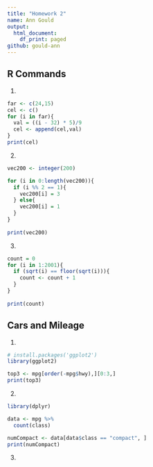 ```yaml
---
title: "Homework 2"
name: Ann Gould
output:
  html_document:
    df_print: paged
github: gould-ann
---
```


## R Commands

1. 
```r
far <- c(24,15)
cel <- c()
for (i in far){
  val = ((i - 32) * 5)/9
  cel <- append(cel,val)
}
print(cel)
```

2. 

```r
vec200 <- integer(200)

for (i in 0:length(vec200)){
  if (i %% 2 == 1){
    vec200[i] = 3
  } else{
    vec200[i] = 1
  }
}
  
print(vec200)
```

3. 

```r
count = 0
for (i in 1:2001){
  if (sqrt(i) == floor(sqrt(i))){
    count <- count + 1
  }
}
  
print(count)
```

## Cars and Mileage


1. 
```r
# install.packages('ggplot2')
library(ggplot2)

top3 <- mpg[order(-mpg$hwy),][0:3,]
print(top3)

```

2.
```r
library(dplyr)

data <- mpg %>%
  count(class)

numCompact <- data[data$class == "compact", ]
print(numCompact)
```

3.
```r

```


